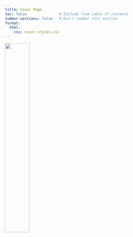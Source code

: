```yaml
---
title: Cover Page
toc: false               # Exclude from table of contents
number-sections: false   # Don't number this section
format:
  html:
    css: cover-styles.css
---
```


::: {.cover-container}
![](images/logo_transp.png){width=40% fig-align="center" .cover-image}
:::
